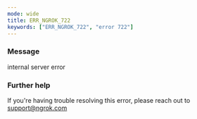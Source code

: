 ```yaml
---
mode: wide
title: ERR_NGROK_722
keywords: ["ERR_NGROK_722", "error 722"]
---
```


### Message

internal server error

### Further help

If you're having trouble resolving this error, please reach out to [support@ngrok.com](mailto:support@ngrok.com?subject=Help%20with%20ERR_NGROK_722)
